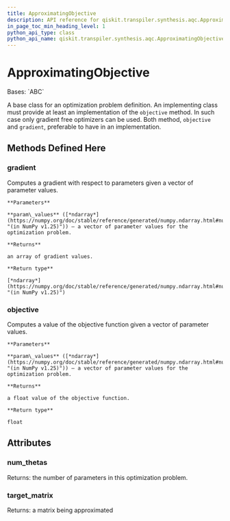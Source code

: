 ```yaml
---
title: ApproximatingObjective
description: API reference for qiskit.transpiler.synthesis.aqc.ApproximatingObjective
in_page_toc_min_heading_level: 1
python_api_type: class
python_api_name: qiskit.transpiler.synthesis.aqc.ApproximatingObjective
---
```


# ApproximatingObjective

<Class id="qiskit.transpiler.synthesis.aqc.ApproximatingObjective" github="https://github.com/qiskit/qiskit/tree/stable/0.24/qiskit/transpiler/synthesis/aqc/approximate.py" signature="ApproximatingObjective">
  Bases: `ABC`

  A base class for an optimization problem definition. An implementing class must provide at least an implementation of the `objective` method. In such case only gradient free optimizers can be used. Both method, `objective` and `gradient`, preferable to have in an implementation.

  ## Methods Defined Here

  <span id="qiskit-transpiler-synthesis-aqc-approximatingobjective-gradient" />

  ### gradient

  <Function id="qiskit.transpiler.synthesis.aqc.ApproximatingObjective.gradient" signature="abstract ApproximatingObjective.gradient(param_values)">
    Computes a gradient with respect to parameters given a vector of parameter values.

    **Parameters**

    **param\_values** ([*ndarray*](https://numpy.org/doc/stable/reference/generated/numpy.ndarray.html#numpy.ndarray "(in NumPy v1.25)")) – a vector of parameter values for the optimization problem.

    **Returns**

    an array of gradient values.

    **Return type**

    [*ndarray*](https://numpy.org/doc/stable/reference/generated/numpy.ndarray.html#numpy.ndarray "(in NumPy v1.25)")
  </Function>

  <span id="qiskit-transpiler-synthesis-aqc-approximatingobjective-objective" />

  ### objective

  <Function id="qiskit.transpiler.synthesis.aqc.ApproximatingObjective.objective" signature="abstract ApproximatingObjective.objective(param_values)">
    Computes a value of the objective function given a vector of parameter values.

    **Parameters**

    **param\_values** ([*ndarray*](https://numpy.org/doc/stable/reference/generated/numpy.ndarray.html#numpy.ndarray "(in NumPy v1.25)")) – a vector of parameter values for the optimization problem.

    **Returns**

    a float value of the objective function.

    **Return type**

    float
  </Function>

  ## Attributes

  ### num\_thetas

  <Attribute id="qiskit.transpiler.synthesis.aqc.ApproximatingObjective.num_thetas" name="num_thetas">
    Returns: the number of parameters in this optimization problem.
  </Attribute>

  ### target\_matrix

  <Attribute id="qiskit.transpiler.synthesis.aqc.ApproximatingObjective.target_matrix" name="target_matrix">
    Returns: a matrix being approximated
  </Attribute>
</Class>

